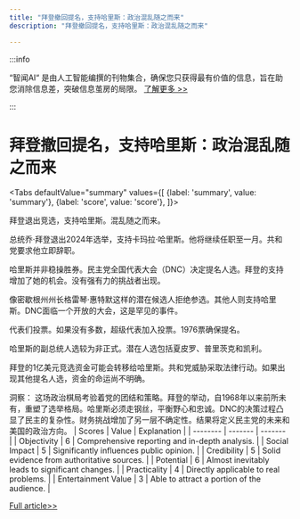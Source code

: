 ```yaml
---
title: "拜登撤回提名，支持哈里斯：政治混乱随之而来"
description: "拜登撤回提名，支持哈里斯：政治混乱随之而来"

---
```



:::info

“智闻AI“ 是由人工智能编撰的刊物集合，确保您只获得最有价值的信息，旨在助您消除信息差，突破信息茧房的局限。  [了解更多 >>](/)

:::

# 拜登撤回提名，支持哈里斯：政治混乱随之而来


<Tabs
	defaultValue="summary"
	values={[
	{label: 'summary', value: 'summary'},
	{label: 'score', value: 'score'},
]}>
<TabItem value="summary">


拜登退出竞选，支持哈里斯。混乱随之而来。

总统乔·拜登退出2024年选举，支持卡玛拉·哈里斯。他将继续任职至一月。共和党要求他立即辞职。

哈里斯并非稳操胜券。民主党全国代表大会（DNC）决定提名人选。拜登的支持增加了她的机会。没有强有力的挑战者出现。

像密歇根州州长格雷琴·惠特默这样的潜在候选人拒绝参选。其他人则支持哈里斯。DNC面临一个开放的大会，这是罕见的事件。

代表们投票。如果没有多数，超级代表加入投票。1976票确保提名。

哈里斯的副总统人选较为非正式。潜在人选包括夏皮罗、普里茨克和凯利。

拜登的1亿美元竞选资金可能会转移给哈里斯。共和党威胁采取法律行动。如果出现其他提名人选，资金的命运尚不明确。

洞察：
这场政治棋局考验着党的团结和策略。拜登的举动，自1968年以来前所未有，重塑了选举格局。哈里斯必须走钢丝，平衡野心和忠诚。DNC的决策过程凸显了民主的复杂性。财务挑战增加了另一层不确定性。结果将定义民主党的未来和美国的政治方向。
</TabItem>
<TabItem value="score">
	| Scores     | Value   | Explanation |
	| -------- | ------- | ------- |
	| Objectivity  | 6    | Comprehensive reporting and in-depth analysis.    |
	| Social Impact | 5     | Significantly influences public opinion.    |
	| Credibility    | 5    | Solid evidence from authoritative sources.    |
	| Potential    | 6    | Almost inevitably leads to significant changes.    |
	| Practicality    | 4    | Directly applicable to real problems.    |
	| Entertainment Value    | 3    | Able to attract a portion of the audience.    |
</TabItem>
</Tabs>

[Full article>>](https://www.bbc.com/news/articles/cq5xdq71drro)
